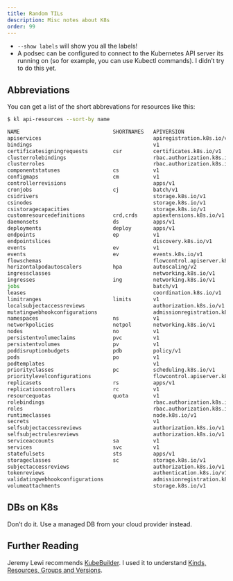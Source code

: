 ```yaml
---
title: Random TILs
description: Misc notes about K8s
order: 99
---
```


- `--show labels` will show you all the labels!
- A podsec can be configured to connect to the Kubernetes API server its running on (so for example, you can use Kubectl commands).  I didn't try to do this yet.

## Abbreviations

You can get a list of the short abbrevations for resources like this:


```bash
$ kl api-resources --sort-by name

NAME                              SHORTNAMES   APIVERSION                             NAMESPACED   KIND
apiservices                                    apiregistration.k8s.io/v1              false        APIService
bindings                                       v1                                     true         Binding
certificatesigningrequests        csr          certificates.k8s.io/v1                 false        CertificateSigningRequest
clusterrolebindings                            rbac.authorization.k8s.io/v1           false        ClusterRoleBinding
clusterroles                                   rbac.authorization.k8s.io/v1           false        ClusterRole
componentstatuses                 cs           v1                                     false        ComponentStatus
configmaps                        cm           v1                                     true         ConfigMap
controllerrevisions                            apps/v1                                true         ControllerRevision
cronjobs                          cj           batch/v1                               true         CronJob
csidrivers                                     storage.k8s.io/v1                      false        CSIDriver
csinodes                                       storage.k8s.io/v1                      false        CSINode
csistoragecapacities                           storage.k8s.io/v1                      true         CSIStorageCapacity
customresourcedefinitions         crd,crds     apiextensions.k8s.io/v1                false        CustomResourceDefinition
daemonsets                        ds           apps/v1                                true         DaemonSet
deployments                       deploy       apps/v1                                true         Deployment
endpoints                         ep           v1                                     true         Endpoints
endpointslices                                 discovery.k8s.io/v1                    true         EndpointSlice
events                            ev           v1                                     true         Event
events                            ev           events.k8s.io/v1                       true         Event
flowschemas                                    flowcontrol.apiserver.k8s.io/v1beta2   false        FlowSchema
horizontalpodautoscalers          hpa          autoscaling/v2                         true         HorizontalPodAutoscaler
ingressclasses                                 networking.k8s.io/v1                   false        IngressClass
ingresses                         ing          networking.k8s.io/v1                   true         Ingress
jobs                                           batch/v1                               true         Job
leases                                         coordination.k8s.io/v1                 true         Lease
limitranges                       limits       v1                                     true         LimitRange
localsubjectaccessreviews                      authorization.k8s.io/v1                true         LocalSubjectAccessReview
mutatingwebhookconfigurations                  admissionregistration.k8s.io/v1        false        MutatingWebhookConfiguration
namespaces                        ns           v1                                     false        Namespace
networkpolicies                   netpol       networking.k8s.io/v1                   true         NetworkPolicy
nodes                             no           v1                                     false        Node
persistentvolumeclaims            pvc          v1                                     true         PersistentVolumeClaim
persistentvolumes                 pv           v1                                     false        PersistentVolume
poddisruptionbudgets              pdb          policy/v1                              true         PodDisruptionBudget
pods                              po           v1                                     true         Pod
podtemplates                                   v1                                     true         PodTemplate
priorityclasses                   pc           scheduling.k8s.io/v1                   false        PriorityClass
prioritylevelconfigurations                    flowcontrol.apiserver.k8s.io/v1beta2   false        PriorityLevelConfiguration
replicasets                       rs           apps/v1                                true         ReplicaSet
replicationcontrollers            rc           v1                                     true         ReplicationController
resourcequotas                    quota        v1                                     true         ResourceQuota
rolebindings                                   rbac.authorization.k8s.io/v1           true         RoleBinding
roles                                          rbac.authorization.k8s.io/v1           true         Role
runtimeclasses                                 node.k8s.io/v1                         false        RuntimeClass
secrets                                        v1                                     true         Secret
selfsubjectaccessreviews                       authorization.k8s.io/v1                false        SelfSubjectAccessReview
selfsubjectrulesreviews                        authorization.k8s.io/v1                false        SelfSubjectRulesReview
serviceaccounts                   sa           v1                                     true         ServiceAccount
services                          svc          v1                                     true         Service
statefulsets                      sts          apps/v1                                true         StatefulSet
storageclasses                    sc           storage.k8s.io/v1                      false        StorageClass
subjectaccessreviews                           authorization.k8s.io/v1                false        SubjectAccessReview
tokenreviews                                   authentication.k8s.io/v1               false        TokenReview
validatingwebhookconfigurations                admissionregistration.k8s.io/v1        false        ValidatingWebhookConfiguration
volumeattachments                              storage.k8s.io/v1                      false        VolumeAttachment
```

## DBs on K8s

Don't do it.  Use a managed DB from your cloud provider instead. 

## Further Reading

Jeremy Lewi recommends [KubeBuilder](https://book.kubebuilder.io/introduction.html).  I used it to understand [Kinds, Resources, Groups and Versions](https://book.kubebuilder.io/cronjob-tutorial/gvks.html).



